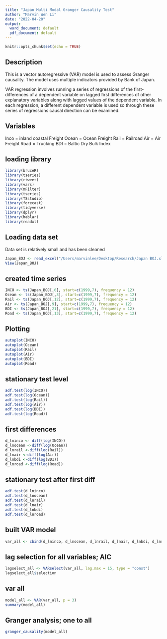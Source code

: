 ```yaml
---
title: "Japan Multi Modal Granger Causality Test"
author: "Marvin Wen Li"
date: "2022-04-20"
output:
  word_document: default
  pdf_document: default
---
```


```r
knitr::opts_chunk$set(echo = TRUE)
```

## Description

This is a vector autoregressive (VAR) model is used to assess Granger causality. The model uses multiple indicators provided by Bank of Japan. 

VAR regression involves running a series of regressions of the first-differences of a dependent variable on lagged first differences of other explanatory variables along with lagged values of the dependent variable. In each regression, a different dependent variable is used so through these series of regressions causal direction can be examined. 

## Variables

Inco = inland coastal Freight
Ocean = Ocean Freight
Rail = Railroad 
Air = Air Freight
Road = Trucking
BDI = Baltic Dry Bulk Index 

## loading library

```r
library(bruceR)
library(tseries)
library(rtweet)
library(vars)
library(mFilter)
library(tseries)
library(TSstudio)
library(forecast)
library(tidyverse)
library(dplyr)
library(hablar)
library(readxl)
```

## Loading data set

Data set is relatively small and has been cleaned 

```r
Japan_BOJ <- read_excel("/Users/marvinlee/Desktop/Research/Japan BOJ.xlsx")
View(Japan_BOJ)
```

## created time series

```r
INCO <- ts(Japan_BOJ[,6], start=c(1999,7), frequency = 12)
Ocean <- ts(Japan_BOJ[,3], start=c(1999,7), frequency = 12)
Rail <- ts(Japan_BOJ[,12], start=c(1999,7), frequency = 12)
Air <- ts(Japan_BOJ[,9], start=c(1999,7), frequency = 12)
BDI <- ts(Japan_BOJ[,21], start=c(1999,7), frequency = 12)
Road <- ts(Japan_BOJ[,13], start=c(1999,7), frequency = 12)
```

## Plotting

```r
autoplot(INCO)
autoplot(Ocean)
autoplot(Rail)
autoplot(Air)
autoplot(BDI)
autoplot(Road)
```

## stationary test level

```r
adf.test(log(INCO))
adf.test(log(Ocean))
adf.test(log(Rail))
adf.test(log(Air))
adf.test(log(BDI))
adf.test(log(Road))
```

## first differences

```r
d_lninco <- diff(log(INCO))
d_lnocean <-diff(log(Ocean))
d_lnrail <-diff(log(Rail))
d_lnair <-diff(log(Air))
d_lnbdi <-diff(log(BDI))
d_lnroad <-diff(log(Road))
```


## stationary test after first diff 

```r
adf.test(d_lninco)
adf.test(d_lnocean)
adf.test(d_lnrail)
adf.test(d_lnair)
adf.test(d_lnbdi)
adf.test(d_lnroad)
```

## built VAR model


```r
var_all <- cbind(d_lninco, d_lnocean, d_lnrail, d_lnair, d_lnbdi, d_lnroad)
```

## lag selection for all variables; AIC
```r
lagselect_all <- VARselect(var_all, lag.max = 15, type = "const")
lagselect_all$selection
```

## var all
```r
model_all <- VAR(var_all, p = 3) 
summary(model_all)
```

## Granger analysis; one to all

```r
granger_causality(model_all)
```



